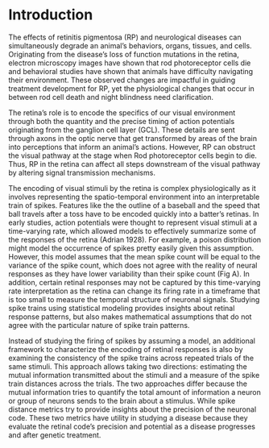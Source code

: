 # Introduction {#intro}

The effects of retinitis pigmentosa (RP) and neurological diseases can simultaneously degrade an animal's behaviors, organs, tissues, and cells. Originating from the disease's loss of function mutations in the retina, electron microscopy images have shown that rod photoreceptor cells die and behavioral studies have shown that animals have difficulty navigating their environment. These observed changes are impactful in guiding treatment development for RP, yet the physiological changes that occur in between rod cell death and night blindness need clarification.  

The retina's role is to encode the specifics of our visual environment through both the quantity and the precise timing of action potentials originating from the ganglion cell layer (GCL). These details are sent through axons in the optic nerve that get transformed by areas of the brain into perceptions that inform an animal's actions. However, RP can obstruct the visual pathway at the stage when Rod photoreceptor cells begin to die. Thus, RP in the retina can affect all steps downstream of the visual pathway by altering signal transmission mechanisms. 

The encoding of visual stimuli by the retina is complex physiologically as it involves representing the spatio-temporal environment into an interpretable train of spikes. Features like the the outline of a baseball and the speed that ball travels after a toss have to be encoded quickly into a batter's retinas. In early studies, action potentials were thought to represent visual stimuli at a time-varying rate, which allowed models to effectively summarize some of the responses of the retina (Adrian 1928). For example, a poison distribution might model the occurrence of spikes pretty easily given this assumption. However, this model assumes that the mean spike count will be equal to the variance of the spike count, which does not agree with the reality of neural responses as they have lower variability than their spike count (Fig A). In addition, certain retinal responses may not be captured by this time-varying rate interpretation as the retina can change its firing rate in a timeframe that is too small to measure the temporal structure of neuronal signals. Studying spike trains using statistical modeling provides insights about retinal response patterns, but also makes mathematical assumptions that do not agree with the particular nature of spike train patterns. 

Instead of studying the firing of spikes by assuming a model, an additional framework to characterize the encoding of retinal responses is also by examining the consistency of the spike trains across repeated trials of the same stimuli. This approach allows taking two directions: estimating the mutual information transmitted about the stimuli and a measure of the spike train distances across the trials. The two approaches differ because the mutual information tries to quantify the total amount of information a neuron or group of neurons sends to the brain about a stimulus. While spike distance metrics try to provide insights about the precision of the neuronal code. These two metrics have utility in studying a disease because they evaluate the retinal code's precision and potential as a disease progresses and after genetic treatment.









